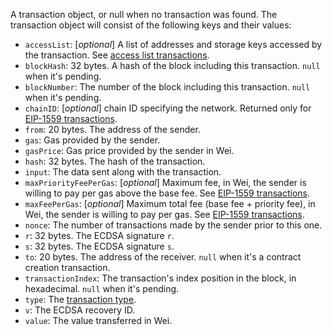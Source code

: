 A transaction object, or null when no transaction was found. The transaction object will consist of the following keys and their values:

- `accessList`: [_optional_] A list of addresses and storage keys accessed by the transaction. See [access list transactions](../../concepts/transaction-types.md#access-list-transactions).
- `blockHash`: 32 bytes. A hash of the block including this transaction. `null` when it's pending.
- `blockNumber`: The number of the block including this transaction. `null` when it's pending.
- `chainID`: [_optional_] chain ID specifying the network. Returned only for [EIP-1559 transactions](../../concepts/transaction-types.md#eip-1559-transactions).
- `from`: 20 bytes. The address of the sender.
- `gas`: Gas provided by the sender.
- `gasPrice`: Gas price provided by the sender in Wei.
- `hash`: 32 bytes. The hash of the transaction.
- `input`: The data sent along with the transaction.
- `maxPriorityFeePerGas`: [_optional_] Maximum fee, in Wei, the sender is willing to pay per gas above the base fee. See [EIP-1559 transactions](../../concepts/transaction-types.md#eip-1559-transactions).
- `maxFeePerGas`: [_optional_] Maximum total fee (base fee + priority fee), in Wei, the sender is willing to pay per gas. See [EIP-1559 transactions](../../concepts/transaction-types.md#eip-1559-transactions).
- `nonce`: The number of transactions made by the sender prior to this one.
- `r`: 32 bytes. The ECDSA signature `r`.
- `s`: 32 bytes. The ECDSA signature `s`.
- `to`: 20 bytes. The address of the receiver. `null` when it's a contract creation transaction.
- `transactionIndex`: The transaction's index position in the block, in hexadecimal. `null` when it's pending.
- `type`: The [transaction type](../../concepts/transaction-types.md).
- `v`: The ECDSA recovery ID.
- `value`: The value transferred in Wei.

